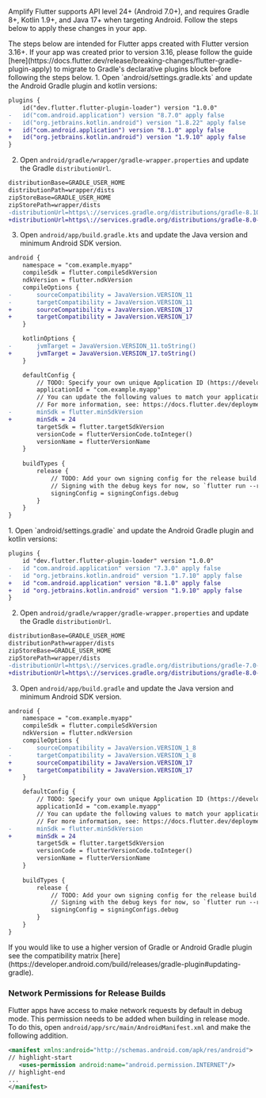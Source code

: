 Amplify Flutter supports API level 24+ (Android 7.0+), and requires Gradle 8+, Kotlin 1.9+, and Java 17+ when targeting Android. Follow the steps below to apply these changes in your app. 

<Callout warning>
The steps below are intended for Flutter apps created with Flutter version 3.16+. If your app was created prior to version 3.16, please follow the guide [here](https://docs.flutter.dev/release/breaking-changes/flutter-gradle-plugin-apply) to migrate to Gradle's declarative plugins block before following the steps below.
</Callout>

<BlockSwitcher>
<Block name="Gradle Kotlin">
1. Open `android/settings.gradle.kts` and update the Android Gradle plugin and kotlin versions:

```diff title="android/settings.gradle.kts"
plugins {
    id("dev.flutter.flutter-plugin-loader") version "1.0.0"
-   id("com.android.application") version "8.7.0" apply false
-   id("org.jetbrains.kotlin.android") version "1.8.22" apply false
+   id("com.android.application") version "8.1.0" apply false
+   id("org.jetbrains.kotlin.android") version "1.9.10" apply false
}
```

2. Open `android/gradle/wrapper/gradle-wrapper.properties` and update the Gradle `distributionUrl`.

```diff title="android/gradle/wrapper/gradle-wrapper.properties"
distributionBase=GRADLE_USER_HOME
distributionPath=wrapper/dists
zipStoreBase=GRADLE_USER_HOME
zipStorePath=wrapper/dists
-distributionUrl=https\://services.gradle.org/distributions/gradle-8.10.2-all.zip
+distributionUrl=https\://services.gradle.org/distributions/gradle-8.0-all.zip
```

3. Open `android/app/build.gradle.kts` and update the Java version and minimum Android SDK version.

```diff title="android/app/build.gradle.kts"
android {
    namespace = "com.example.myapp"
    compileSdk = flutter.compileSdkVersion
    ndkVersion = flutter.ndkVersion
    compileOptions {
-       sourceCompatibility = JavaVersion.VERSION_11
-       targetCompatibility = JavaVersion.VERSION_11
+       sourceCompatibility = JavaVersion.VERSION_17
+       targetCompatibility = JavaVersion.VERSION_17
    }

    kotlinOptions {
-       jvmTarget = JavaVersion.VERSION_11.toString()
+       jvmTarget = JavaVersion.VERSION_17.toString()
    }

    defaultConfig {
        // TODO: Specify your own unique Application ID (https://developer.android.com/studio/build/application-id.html).
        applicationId = "com.example.myapp"
        // You can update the following values to match your application needs.
        // For more information, see: https://docs.flutter.dev/deployment/android#reviewing-the-gradle-build-configuration.
-       minSdk = flutter.minSdkVersion
+       minSdk = 24
        targetSdk = flutter.targetSdkVersion
        versionCode = flutterVersionCode.toInteger()
        versionName = flutterVersionName
    }
    
    buildTypes {
        release {
            // TODO: Add your own signing config for the release build.
            // Signing with the debug keys for now, so `flutter run --release` works.
            signingConfig = signingConfigs.debug
        }
    }
}
```
</Block>
<Block name="Gradle Groovy">
1. Open `android/settings.gradle` and update the Android Gradle plugin and kotlin versions:

```diff title="android/settings.gradle"
plugins {
    id "dev.flutter.flutter-plugin-loader" version "1.0.0"
-   id "com.android.application" version "7.3.0" apply false
-   id "org.jetbrains.kotlin.android" version "1.7.10" apply false
+   id "com.android.application" version "8.1.0" apply false
+   id "org.jetbrains.kotlin.android" version "1.9.10" apply false
}
```

2. Open `android/gradle/wrapper/gradle-wrapper.properties` and update the Gradle `distributionUrl`.

```diff title="android/gradle/wrapper/gradle-wrapper.properties"
distributionBase=GRADLE_USER_HOME
distributionPath=wrapper/dists
zipStoreBase=GRADLE_USER_HOME
zipStorePath=wrapper/dists
-distributionUrl=https\://services.gradle.org/distributions/gradle-7.0-all.zip
+distributionUrl=https\://services.gradle.org/distributions/gradle-8.0-all.zip
```

3. Open `android/app/build.gradle` and update the Java version and minimum Android SDK version.

```diff title="android/app/build.gradle"
android {
    namespace = "com.example.myapp"
    compileSdk = flutter.compileSdkVersion
    ndkVersion = flutter.ndkVersion
    compileOptions {
-       sourceCompatibility = JavaVersion.VERSION_1_8
-       targetCompatibility = JavaVersion.VERSION_1_8
+       sourceCompatibility = JavaVersion.VERSION_17
+       targetCompatibility = JavaVersion.VERSION_17
    }

    defaultConfig {
        // TODO: Specify your own unique Application ID (https://developer.android.com/studio/build/application-id.html).
        applicationId = "com.example.myapp"
        // You can update the following values to match your application needs.
        // For more information, see: https://docs.flutter.dev/deployment/android#reviewing-the-gradle-build-configuration.
-       minSdk = flutter.minSdkVersion
+       minSdk = 24
        targetSdk = flutter.targetSdkVersion
        versionCode = flutterVersionCode.toInteger()
        versionName = flutterVersionName
    }
    
    buildTypes {
        release {
            // TODO: Add your own signing config for the release build.
            // Signing with the debug keys for now, so `flutter run --release` works.
            signingConfig = signingConfigs.debug
        }
    }
}
```
</Block>
</BlockSwitcher>

<Callout info>
If you would like to use a higher version of Gradle or Android Gradle plugin see the compatibility matrix [here](https://developer.android.com/build/releases/gradle-plugin#updating-gradle).
</Callout>

### Network Permissions for Release Builds

Flutter apps have access to make network requests by default in debug mode. This permission needs to be added when building in release mode. To do this, open `android/app/src/main/AndroidManifest.xml` and make the following addition.

```xml title="android/app/src/main/AndroidManifest.xml"
<manifest xmlns:android="http://schemas.android.com/apk/res/android">
// highlight-start
   <uses-permission android:name="android.permission.INTERNET"/>
// highlight-end
...
</manifest>
```
